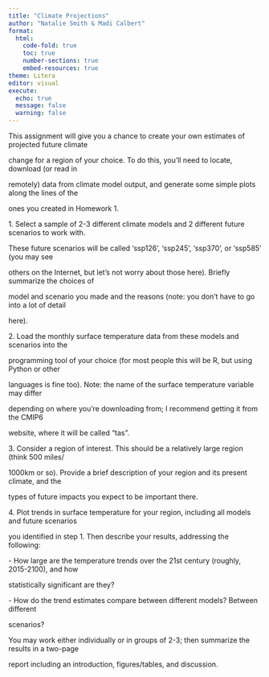 ```yaml
---
title: "Climate Projections"
author: "Natalie Smith & Madi Calbert"
format: 
  html:
    code-fold: true
    toc: true
    number-sections: true
    embed-resources: true
theme: Litera
editor: visual
execute:
  echo: true
  message: false
  warning: false
---
```


This assignment will give you a chance to create your own estimates of projected future climate

change for a region of your choice. To do this, you’ll need to locate, download (or read in

remotely) data from climate model output, and generate some simple plots along the lines of the

ones you created in Homework 1.

1\. Select a sample of 2-3 different climate models and 2 different future scenarios to work with.

These future scenarios will be called ‘ssp126’, ‘ssp245’, ‘ssp370’, or ‘ssp585’ (you may see

others on the Internet, but let’s not worry about those here). Briefly summarize the choices of

model and scenario you made and the reasons (note: you don’t have to go into a lot of detail

here).

2\. Load the monthly surface temperature data from these models and scenarios into the

programming tool of your choice (for most people this will be R, but using Python or other

languages is fine too). Note: the name of the surface temperature variable may differ

depending on where you’re downloading from; I recommend getting it from the CMIP6

website, where it will be called “tas”.

3\. Consider a region of interest. This should be a relatively large region (think 500 miles/

1000km or so). Provide a brief description of your region and its present climate, and the

types of future impacts you expect to be important there.

4\. Plot trends in surface temperature for your region, including all models and future scenarios

you identified in step 1. Then describe your results, addressing the following:

\- How large are the temperature trends over the 21st century (roughly, 2015-2100), and how

statistically significant are they?

\- How do the trend estimates compare between different models? Between different

scenarios?

You may work either individually or in groups of 2-3; then summarize the results in a two-page

report including an introduction, figures/tables, and discussion.
